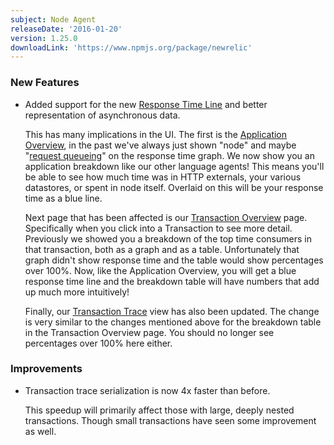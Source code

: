 ```yaml
---
subject: Node Agent
releaseDate: '2016-01-20'
version: 1.25.0
downloadLink: 'https://www.npmjs.org/package/newrelic'
---
```


### New Features

* Added support for the new [Response Time Line](https://docs.newrelic.com/docs/data-analysis/user-interface-functions/response-time) and better representation of asynchronous data.

  This has many implications in the UI. The first is the [Application Overview](https://docs.newrelic.com/docs/apm/applications-menu/monitoring/apm-overview-page), in the past we've always just shown "node" and maybe "[request queueing](https://docs.newrelic.com/docs/apm/applications-menu/features/request-queuing-tracking-front-end-time)" on the response time graph. We now show you an application breakdown like our other language agents! This means you'll be able to see how much time was in HTTP externals, your various datastores, or spent in node itself. Overlaid on this will be your response time as a blue line.

  Next page that has been affected is our [Transaction Overview](https://docs.newrelic.com/docs/apm/applications-menu/monitoring/transactions-page) page. Specifically when you click into a Transaction to see more detail. Previously we showed you a breakdown of the top time consumers in that transaction, both as a graph and as a table. Unfortunately that graph didn't show response time and the table would show percentages over 100%. Now, like the Application Overview, you will get a blue response time line and the breakdown table will have numbers that add up much more intuitively!

  Finally, our [Transaction Trace](https://docs.newrelic.com/docs/apm/transactions/transaction-traces/viewing-transaction-traces) view has also been updated. The change is very similar to the changes mentioned above for the breakdown table in the Transaction Overview page. You should no longer see percentages over 100% here either.

### Improvements

* Transaction trace serialization is now 4x faster than before.

  This speedup will primarily affect those with large, deeply nested transactions. Though small transactions have seen some improvement as well.
